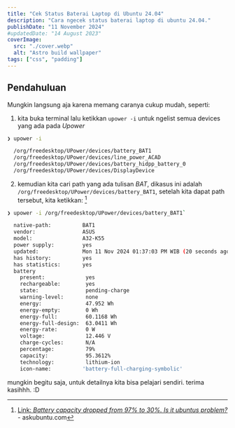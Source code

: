 ```yaml
---
title: "Cek Status Baterai Laptop di Ubuntu 24.04"
description: "Cara ngecek status baterai laptop di ubuntu 24.04."
publishDate: "11 November 2024"
#updatedDate: "14 August 2023"
coverImage:
  src: "./cover.webp"
  alt: "Astro build wallpaper"
tags: ["css", "padding"]
---
```


## Pendahuluan
Mungkin langsung aja karena memang caranya cukup mudah, seperti:

1. kita buka terminal lalu ketikkan `upower -i` untuk ngelist semua devices yang ada pada *Upower*
```bash
❯ upower -i

  /org/freedesktop/UPower/devices/battery_BAT1
  /org/freedesktop/UPower/devices/line_power_ACAD
  /org/freedesktop/UPower/devices/battery_hidpp_battery_0
  /org/freedesktop/UPower/devices/DisplayDevice
```

2. kemudian kita cari path yang ada tulisan *BAT*, dikasus ini adalah `/org/freedesktop/UPower/devices/battery_BAT1`, setelah kita dapat path tersebut, kita ketikkan: [^link1]
```bash
❯ upower -i /org/freedesktop/UPower/devices/battery_BAT1`

  native-path:          BAT1
  vendor:               ASUS
  model:                A32-K55
  power supply:         yes
  updated:              Mon 11 Nov 2024 01:37:03 PM WIB (20 seconds ago)
  has history:          yes
  has statistics:       yes
  battery
    present:             yes
    rechargeable:        yes
    state:               pending-charge
    warning-level:       none
    energy:              47.952 Wh
    energy-empty:        0 Wh
    energy-full:         60.1168 Wh
    energy-full-design:  63.0411 Wh
    energy-rate:         0 W
    voltage:             12.446 V
    charge-cycles:       N/A
    percentage:          79%
    capacity:            95.3612%
    technology:          lithium-ion
    icon-name:          'battery-full-charging-symbolic'
```

mungkin begitu saja, untuk detailnya kita bisa pelajari sendiri.
terima kasihhh. :D

[^link1]: [Link: _Battery capacity dropped from 97% to 30%. Is it ubuntus problem?_](https://askubuntu.com/a/724193) - askubuntu.com

